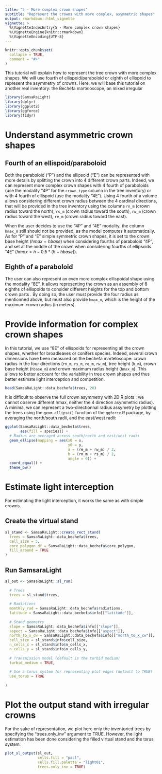 ```yaml
---
title: "5 - More complex crown shapes"
subtitle: "Represent the crowns with more complex, asymmetric shapes"
output: rmarkdown::html_vignette
vignette: >
  %\VignetteIndexEntry{5 - More complex crown shapes}
  %\VignetteEngine{knitr::rmarkdown}
  %\VignetteEncoding{UTF-8}
---
```


```r
knitr::opts_chunk$set(
  collapse = TRUE,
  comment = "#>"
)
```

This tutorial will explain how to represent the tree crown with more complex shapes. We will use fourth of ellispoid/paraboloid or eighth of ellispoid to represent the asymmetry of crowns. Here, we will base this tutorial on another real inventory: the Bechefa marteloscope, an mixed irregular 


```r
library(SamsaRaLight)
library(dplyr)
library(ggplot2)
library(ggforce)
library(tidyr)
```


# Understand asymmetric crown shapes

## Fourth of an ellispoid/paraboloid

Both the paraboloid ("P") and the ellipsoid ("E") can be represented with more details by splitting the crown into 4 different crown parts. Indeed, we can represent more complex crown shapes with 4 fourth of paraboloids (use the modality "4P" for the `crown_type` column in the tree inventory) or with 4 fourth of ellispoid (use the modality "4E"). Using 4 fourth of a volume allows considering different crown radius between the 4 cardinal directions, that will be provided in the tree inventory using the columns `rn_m` (crown radius toward the north), `rs_m` (crown radius toward the south), `rw_m` (crown radius toward the west), `re_m` (crown radius toward the east).

When the user decides to use the "4P" and "4E" modality, the column `hmax_m` still should not be provided, as the model computes it automatically. As for "P" and "E" simple symmetric crown shapes, it is set to the crown base height ($hmax = hbase$) when considering fourths of paraboloid "4P", and set at the middle of the crown when considering fourths of ellipsoids "4E" ($hmax = h - 0.5*(h - hbase)$).


## Eighth of a paraboloid

The user can also represent an even more complex ellispoidal shape using the modality "8E". It allows representing the crown as an assembly of 8 eighths of ellispoids to consider different heights for the top and bottom crown parts . By doing so, the user must provide the four radius as mentionned above, but must also provide `hmax_m`, which is the height of the maximum crown radius (in meters).


# Provide information for complex crown shapes

In this tutorial, we use "8E" of ellispoids for representing all the crown shapes, whether for broadleaves or conifers species. Indeed, several crown dimensions have been measured on the bechefa marteloscope: crown radius in the four directions (`rn_m`, `rs_m`, `re_m`, `rw_m`), tree height (`h_m`), crown base height (`hbase_m`) and crown maximum radius height (`hmax_m`). This allows to better account for the variability in tree crown shapes and thus better estimate light interception and competition.

```r
head(SamsaRaLight::data_bechefa$trees, 20)
```


It is difficult to observe the full crown asymmetry with 2D R plots : we cannot observe different hmax, neither the 4 direction asymmetric radius). A minima, we can represent a two-directionnal radius assymetry by plotting the trees using the `geom_ellipse()` function of the `ggforce` R package, by averaging the north/south radii, and the east/west radii:

```r
ggplot(SamsaRaLight::data_bechefa$trees, 
       aes(fill = species)) +
  # Radius are averaged across south/north and east/west radii
  geom_ellipse(mapping = aes(x0 = x, 
                             y0 = y, 
                             a = (re_m + rw_m) / 2,
                             b = (rn_m + rs_m) / 2,
                             angle = 0)) + 
  coord_equal() +
  theme_bw()
```



# Estimate light interception

For estimating the light interception, it works the same as with simple crowns.

## Create the virtual stand

```r
sl_stand <- SamsaRaLight::create_rect_stand(
  trees = SamsaRaLight::data_bechefa$trees,
  cell_size = 5,
  core_polygon_df = SamsaRaLight::data_bechefa$core_polygon,
  fill_around = TRUE
)
```


## Run SamsaraLight

```r
sl_out <- SamsaRaLight::sl_run(
  
  # Trees
  trees = sl_stand$trees, 
  
  # Radiations
  monthly_rad = SamsaRaLight::data_bechefa$radiations,
  latitude = SamsaRaLight::data_bechefa$info[["latitude"]], 
  
  # Stand geometry
  slope = SamsaRaLight::data_bechefa$info[["slope"]], 
  aspect = SamsaRaLight::data_bechefa$info[["aspect"]], 
  north_to_x_cw = SamsaRaLight::data_bechefa$info[["north_to_x_cw"]],
  cell_size = sl_stand$info$cell_size, 
  n_cells_x = sl_stand$info$n_cells_x, 
  n_cells_y = sl_stand$info$n_cells_y,
  
  # Transmission model (default is the turbid medium)
  turbid_medium = TRUE,
  
  # Use a torus system for representing plot edges (default to TRUE)
  use_torus = TRUE
  
)
```


# Plot the output stand with irregular crowns

For the sake of representation, we plot here only the inventoried trees by specifying the "trees.only_inv" argument to TRUE. However, the light estimation has been done considering the filled virtual stand and the torus system.

```r
plot_sl_output(sl_out, 
               cells.fill = "pacl", 
               cells.fill.palette = "light01",
               trees.only_inv = TRUE)
```

